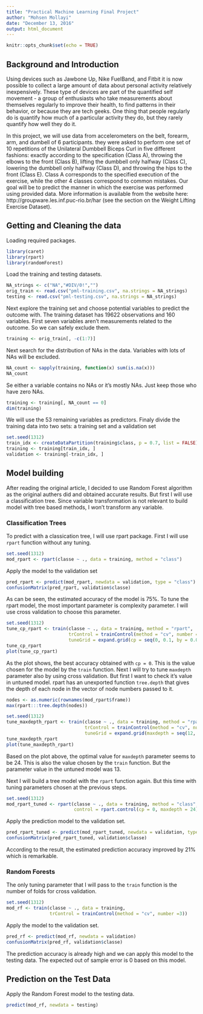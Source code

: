 ```yaml
---
title: "Practical Machine Learning Final Project"
author: "Mohsen Mollayi"
date: "December 13, 2016"
output: html_document
---
```


```r
knitr::opts_chunk$set(echo = TRUE)
```

## Background and Introduction

Using devices such as Jawbone Up, Nike FuelBand, and Fitbit it is now possible to collect a large amount of data about personal activity relatively inexpensively. These type of devices are part of the quantified self movement - a group of enthusiasts who take measurements about themselves regularly to improve their health, to find patterns in their behavior, or because they are tech geeks. One thing that people regularly do is quantify how much of a particular activity they do, but they rarely quantify how well they do it.

In this project, we will use data from accelerometers on the belt, forearm, arm, and dumbell of 6 participants. they were asked to perform one set of 10 repetitions of the Unilateral Dumbbell Biceps Curl in five different fashions: exactly according to the specification (Class A), throwing the elbows to the front (Class B), lifting the dumbbell only halfway (Class C), lowering the dumbbell only halfway (Class D), and throwing the hips to the front (Class E). Class A corresponds to the specified execution of the exercise, while the other 4 classes correspond to common mistakes. Our goal will be to predict the manner in which the exercise was performed using provided data. More information is available from the website here: http://groupware.les.inf.puc-rio.br/har (see the section on the Weight Lifting Exercise Dataset).

## Getting and Cleaning the data

Loading required packages.

```r
library(caret)
library(rpart)
library(randomForest)
```

Load the training and testing datasets.

```r
NA_strings <- c("NA","#DIV/0!","")
orig_train <- read.csv("pml-training.csv", na.strings = NA_strings)
testing <- read.csv("pml-testing.csv", na.strings = NA_strings)
```

Next explore the training set and choose potential variables to predict the outcome with. The training dataset has 19622 observations and 160 variables. First seven variables aren't measurements related to the outcome. So we can safely exclude them.

```r
training <- orig_train[, -c(1:7)]
```

Next search for the distribution of NAs in the data. Variables with lots of NAs will be excluded.

```r
NA_count <- sapply(training, function(x) sum(is.na(x)))
NA_count
```

Se either a variable contains no NAs or it's mostly NAs. Just keep those who have zero NAs.

```r
training <- training[, NA_count == 0]
dim(training)
```

We will use the 53 remaining variables as predictors. Finaly divide the training data into two sets: a training set and a validation set

```r
set.seed(1312)
train_idx <- createDataPartition(training$class, p = 0.7, list = FALSE)
training <- training[train_idx, ]
validation <- training[-train_idx, ]
```

## Model building

After reading the original article, I decided to use Random Forest algorithm as the original authers did and obtained accurate results. But first I will use a classification tree. Since variable transformation is not relevant to build model with tree based methods, I won't transform any variable.

### Classification Trees

To predict with a classication tree, I will use rpart package. First I will use `rpart` function without any tuning.

```r
set.seed(1312)
mod_rpart <- rpart(classe ~ ., data = training, method = "class")
```

Apply the model to the validation set

```r
pred_rpart <- predict(mod_rpart, newdata = validation, type = "class")
confusionMatrix(pred_rpart, validation$classe)
```

As can be seen, the estimated accuracy of the model is 75%. To tune the rpart model, the most important parameter is complexity parameter. I will use cross validation to choose this parameter.

```r
set.seed(1312)
tune_cp_rpart <- train(classe ~ ., data = training, method = "rpart",
                       trControl = trainControl(method = "cv", number = 10),
                       tuneGrid = expand.grid(cp = seq(0, 0.1, by = 0.01)))
tune_cp_rpart
plot(tune_cp_rpart)
```

As the plot shows, the best accuracy obtained with `cp = 0`. This is the value chosen for the model by the `train` function. Next I will try to tune `maxdepth` parameter also by using cross validation. But first I want to check it's value in untuned model. rpart has an unexported function `tree.depth` that gives the depth of each node in the vector of node numbers passed to it.

```r
nodes <- as.numeric(rownames(mod_rpart$frame))
max(rpart:::tree.depth(nodes))

set.seed(1312)
tune_maxdepth_rpart <- train(classe ~ ., data = training, method = "rpart2",
                             trControl = trainControl(method = "cv", number = 10),
                             tuneGrid = expand.grid(maxdepth = seq(12, 30, by = 2)))
tune_maxdepth_rpart
plot(tune_maxdepth_rpart)
```

Based on the plot above, the optimal value for `maxdepth` parameter seems to be 24. This is also the value chosen by the `train` function. But the parameter value in the untuned model was 13.

Next I will build a tree model with the `rpart` function again. But this time with tuning parameters chosen at the previous steps.

```r
set.seed(1312)
mod_rpart_tuned <- rpart(classe ~ ., data = training, method = "class",
                         control = rpart.control(cp = 0, maxdepth = 24))

```

Apply the prediction model to the validation set.

```r
pred_rpart_tuned <- predict(mod_rpart_tuned, newdata = validation, type = "class")
confusionMatrix(pred_rpart_tuned, validation$classe)
```

According to the result, the estimated prediction accuracy improved by 21% which is remarkable.

### Random Forests

The only tuning parameter that I will pass to the `train` function is the number of folds for cross validation.

```r
set.seed(1312)
mod_rf <- train(classe ~ ., data = training, 
                trControl = trainControl(method = "cv", number =3))
```

Apply the model to the validation set.

```r
pred_rf <- predict(mod_rf, newdata = validation)
confusionMatrix(pred_rf, validation$classe)
```

The prediction accuracy is already high and we can apply this model to the testing data. The expected out of sample error is 0 based on this model.

## Prediction on the Test Data

Apply the Random Forest model to the testing data.

```r
predict(mod_rf, newdata = testing)
```
